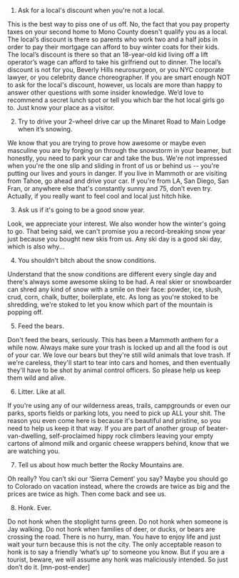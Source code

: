 

1. Ask for a local's discount when you're not a local.

This is the best way to piss one of us off. No, the fact that you pay property taxes on your second home to Mono County doesn't qualify you as a local. The local’s discount is there so parents who work two and a half jobs in order to pay their mortgage can afford to buy winter coats for their kids. The local’s discount is there so that an 18-year-old kid living off a lift operator’s wage can afford to take his girlfriend out to dinner. The local’s discount is not for you, Beverly Hills neurosurgeon, or you NYC corporate lawyer, or you celebrity dance choreographer. If you are smart enough NOT to ask for the local's discount, however, us locals are more than happy to answer other questions with some insider knowledge. We’d love to recommend a secret lunch spot or tell you which bar the hot local girls go to. Just know your place as a visitor.
 
2. Try to drive your 2-wheel drive car up the Minaret Road to Main Lodge when it’s snowing.

We know that you are trying to prove how awesome or maybe even masculine you are by forging on through the snowstorm in your beamer, but honestly, you need to park your car and take the bus. We're not impressed when you're the one slip and sliding in front of us or behind us -- you're putting our lives and yours in danger. If you live in Mammoth or are visiting from Tahoe, go ahead and drive your car. If you're from LA, San Diego, San Fran, or anywhere else that's constantly sunny and 75, don’t even try. Actually, if you really want to feel cool and local just hitch hike.
 
3. Ask us if it's going to be a good snow year.

Look, we appreciate your interest. We also wonder how the winter's going to go. That being said, we can't promise you a record-breaking snow year just because you bought new skis from us. Any ski day is a good ski day, which is also why... 
 
4. You shouldn't bitch about the snow conditions.

Understand that the snow conditions are different every single day and there's always some awesome skiing to be had. A real skier or snowboarder can shred any kind of snow with a smile on their face: powder, ice, slush, crud, corn, chalk, butter, boilerplate, etc. As long as you're stoked to be shredding, we're stoked to let you know which part of the mountain is popping off.
 
5. Feed the bears.

Don't feed the bears, seriously. This has been a Mammoth anthem for a while now. Always make sure your trash is locked up and all the food is out of your car. We love our bears but they're still wild animals that love trash. If we're careless, they'll start to tear into cars and homes, and then eventually they'll have to be shot by animal control officers. So please help us keep them wild and alive.
 
6. Litter. Like at all.

If you're using any of our wilderness areas, trails, campgrounds or even our parks, sports fields or parking lots, you need to pick up ALL your shit. The reason you even come here is because it's beautiful and pristine, so you need to help us keep it that way. If you are part of another group of beater-van-dwelling, self-proclaimed hippy rock climbers leaving your empty cartons of almond milk and organic cheese wrappers behind, know that we are watching you.

7. Tell us about how much better the Rocky Mountains are.

Oh really? You can’t ski our ‘Sierra Cement’ you say? Maybe you should go to Colorado on vacation instead, where the crowds are twice as big and the prices are twice as high. Then come back and see us.
 
8. Honk. Ever.

Do not honk when the stoplight turns green. Do not honk when someone is Jay walking. Do not honk when families of deer, or ducks, or bears are crossing the road. There is no hurry, man. You have to enjoy life and just wait your turn because this is not the city. The only acceptable reason to honk is to say a friendly ‘what’s up’ to someone you know. But if you are a tourist, beware, we will assume any honk was maliciously intended. So just don’t do it. [mn-post-ender]
 
 
 